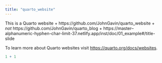 ```yaml
---
title: "quarto_website"
---
```


This is a Quarto website
+ https://github.com/JohnGavin/quarto_website
  + _not_ https://github.com/JohnGavin/quarto_blog
+ https://master--alphanumeric-hyphen-char-limit-37.netlify.app/inst/doc/01_example#/title-slide

To learn more about Quarto websites visit <https://quarto.org/docs/websites>.

```r
1 + 1
```

